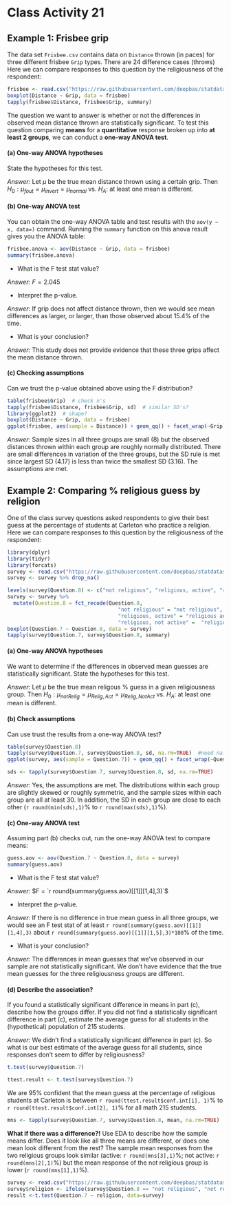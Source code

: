 # Class Activity 21


## Example 1: Frisbee grip
The data set `Frisbee.csv` contains data on `Distance` thrown (in paces) for three different frisbee `Grip` types. There are 24 difference cases (throws) Here we can compare responses to this question by the religiousness of the respondent:
```r
frisbee <- read.csv("https://raw.githubusercontent.com/deepbas/statdatasets/main/Frisbee.csv")
boxplot(Distance ~ Grip, data = frisbee)
tapply(frisbee$Distance, frisbee$Grip, summary)
```

The question we want to answer is whether or not the differences in observed mean distance thrown are statistically significant.  To test this question comparing **means** for a **quantitative** response broken up into **at least 2 groups**, we can conduct a **one-way ANOVA test**. 

#### (a) One-way ANOVA hypotheses
State the hypotheses for this test. 

*Answer:* Let $\mu$ be the true mean distance thrown using a certain grip. Then
$H_0: \mu_{fout} = \mu_{invert} = \mu_{normal}$
vs. $H_A:$ at least one mean is different.

#### (b) One-way ANOVA test
You can obtain the one-way ANOVA table and test results with the `aov(y ~ x, data=)` command. Running the `summary` function on this anova result gives you the ANOVA table:
```r
frisbee.anova <- aov(Distance ~ Grip, data = frisbee)
summary(frisbee.anova)
```

- What is the F test stat value?

*Answer:* $F = 2.045$

- Interpret the p-value.

*Answer:* If grip does not affect distance thrown, then we would see mean differences as larger, or larger, than those observed about 15.4% of the time. 

- What is your conclusion?

*Answer:* This study does not provide evidence that these three grips affect the mean distance thrown. 

#### (c) Checking assumptions
Can we trust the p-value obtained above using the F distribution? 

```r
table(frisbee$Grip)  # check n's
tapply(frisbee$Distance, frisbee$Grip, sd)  # similar SD's?
library(ggplot2)  # shape?
boxplot(Distance ~ Grip, data = frisbee)
ggplot(frisbee, aes(sample = Distance)) + geom_qq() + facet_wrap(~Grip)
```

*Answer:* Sample sizes in all three groups are small (8) but the observed distances thrown within each group are roughly normally distributed. There are small differences in variation of the three groups, but the SD rule is met since largest SD (4.17) is less than twice the smallest SD (3.16). The assumptions are met. 

## Example 2: Comparing % religious guess by religion

One of the class survey questions asked respondents to give their best guess at the percentage of students at Carleton who practice a religion. Here we can compare responses to this question by the religiousness of the respondent:

```r
library(dplyr)
library(tidyr)
library(forcats)
survey <- read.csv("https://raw.githubusercontent.com/deepbas/statdatasets/main/Survey.csv")
survey <- survey %>% drop_na()

levels(survey$Question.8) <- c("not religious", "religious, active", "religious, not active")
survey <- survey %>% 
  mutate(Question.8 = fct_recode(Question.8,  
                                    "not religious" = "not religious",
                                    "religious, active" = "religious and actively practicing my religion", 
                                    "religious, not active" =  "religious but not actively practicing"))
boxplot(Question.7 ~ Question.8, data = survey)
tapply(survey$Question.7, survey$Question.8, summary)
```


#### (a) One-way ANOVA hypotheses

We want to determine if the differences in observed mean guesses are statistically significant. State the hypotheses for this test. 

*Answer:* Let $\mu$ be the true mean religous % guess in a given religiousness group. Then
$H_0: \mu_{notRelig} = \mu_{Relig,Act} = \mu_{Relig,NotAct}$
vs. $H_A:$ at least one mean is different.

#### (b) Check assumptions

Can use trust the results from a one-way ANOVA test? 

```r
table(survey$Question.8)  
tapply(survey$Question.7, survey$Question.8, sd, na.rm=TRUE)  #need na.rm with a missing value  
ggplot(survey, aes(sample = Question.7)) + geom_qq() + facet_wrap(~Question.8)
```

```r
sds <- tapply(survey$Question.7, survey$Question.8, sd, na.rm=TRUE)  
```

*Answer:* Yes, the assumptions are met. The distributions within each group are slightly skewed or roughly symmetric, and the sample sizes within each group are all at least 30. In addition, the SD in each group are close to each other (`r round(min(sds),1)`% to `r round(max(sds),1)`%).

#### (c) One-way ANOVA test
Assuming part (b) checks out, run the one-way ANOVA test to compare means:

```r
guess.aov <- aov(Question.7 ~ Question.8, data = survey)
summary(guess.aov)
```


- What is the F test stat value?

*Answer:* $F = `r round(summary(guess.aov)[[1]][1,4],3)`$

- Interpret the p-value.

*Answer:* If there is no difference in true mean guess in all three groups, we would see an F test stat of at least `r round(summary(guess.aov)[[1]][1,4],3)` about `r round(summary(guess.aov)[[1]][1,5],3)*100`% of the time. 

- What is your conclusion?

*Answer:* The differences in mean guesses that we've observed in our sample are not statistically significant. We don't have evidence that the true mean guesses for the three religiousness groups are different. 

#### (d) Describe the association?
If you found a statistically significant difference in means in part (c), describe how the groups differ. If you did not find a statistically significant difference in part (c), estimate the average guess for all students in the (hypothetical) population of 215 students. 


*Answer:*  We didn't find a statistically significant difference in part (c). So what is our best estimate of the average guess for all students, since responses don't seem to differ by religiousness? 

```r
t.test(survey$Question.7)
```
```r
ttest.result <- t.test(survey$Question.7)
```
We are 95% confident that the mean guess at the percentage of religious students at Carleton is between `r round(ttest.result$conf.int[1], 1)`% to `r round(ttest.result$conf.int[2], 1)`% for all math 215 students.  


```r
mns <- tapply(survey$Question.7, survey$Question.8, mean, na.rm=TRUE)  
```

**What if there was a difference?!**
Use EDA to describe how the sample means differ. Does it look like all three means are different, or does one mean look different from the rest? The sample mean responses from the two religious groups look similar (active: `r round(mns[3],1)`%; not active: `r round(mns[2],1)`%) but the mean response of the not religious group is  lower (`r round(mns[1],1)`%).

```r

survey <- read.csv("https://raw.githubusercontent.com/deepbas/statdatasets/main/Survey.csv")
survey$religion <- ifelse(survey$Question.8 == "not religious", "not religious", "religious")
result <-t.test(Question.7 ~ religion, data=survey)
```



